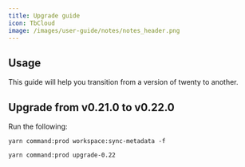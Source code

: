 ```yaml
---
title: Upgrade guide
icon: TbCloud
image: /images/user-guide/notes/notes_header.png
---
```


## Usage

This guide will help you transition from a version of twenty to another.

## Upgrade from v0.21.0 to v0.22.0

Run the following:
```
yarn command:prod workspace:sync-metadata -f 
```
```
yarn command:prod upgrade-0.22
```

<ArticleEditContent></ArticleEditContent>